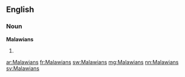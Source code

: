 ==English==

===Noun===
'''Malawians'''

# {{plural of|[[Malawian]]}}

[[ar:Malawians]]
[[fr:Malawians]]
[[sw:Malawians]]
[[mg:Malawians]]
[[nn:Malawians]]
[[sv:Malawians]]